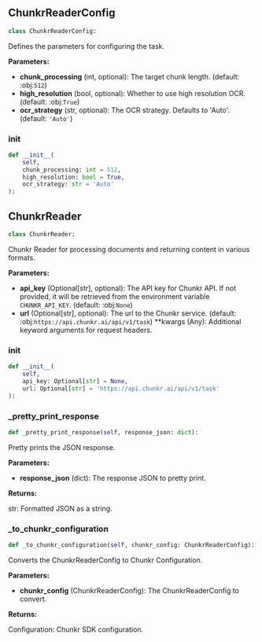 <a id="camel.loaders.chunkr_reader"></a>

<a id="camel.loaders.chunkr_reader.ChunkrReaderConfig"></a>

## ChunkrReaderConfig

```python
class ChunkrReaderConfig:
```

Defines the parameters for configuring the task.

**Parameters:**

- **chunk_processing** (int, optional): The target chunk length. (default: :obj:`512`)
- **high_resolution** (bool, optional): Whether to use high resolution OCR. (default: :obj:`True`)
- **ocr_strategy** (str, optional): The OCR strategy. Defaults to 'Auto'. (default: `'Auto'`)

<a id="camel.loaders.chunkr_reader.ChunkrReaderConfig.__init__"></a>

### __init__

```python
def __init__(
    self,
    chunk_processing: int = 512,
    high_resolution: bool = True,
    ocr_strategy: str = 'Auto'
):
```

<a id="camel.loaders.chunkr_reader.ChunkrReader"></a>

## ChunkrReader

```python
class ChunkrReader:
```

Chunkr Reader for processing documents and returning content
in various formats.

**Parameters:**

- **api_key** (Optional[str], optional): The API key for Chunkr API. If not provided, it will be retrieved from the environment variable `CHUNKR_API_KEY`. (default: :obj:`None`)
- **url** (Optional[str], optional): The url to the Chunkr service. (default: :obj:`https://api.chunkr.ai/api/v1/task`) **kwargs (Any): Additional keyword arguments for request headers.

<a id="camel.loaders.chunkr_reader.ChunkrReader.__init__"></a>

### __init__

```python
def __init__(
    self,
    api_key: Optional[str] = None,
    url: Optional[str] = 'https://api.chunkr.ai/api/v1/task'
):
```

<a id="camel.loaders.chunkr_reader.ChunkrReader._pretty_print_response"></a>

### _pretty_print_response

```python
def _pretty_print_response(self, response_json: dict):
```

Pretty prints the JSON response.

**Parameters:**

- **response_json** (dict): The response JSON to pretty print.

**Returns:**

  str: Formatted JSON as a string.

<a id="camel.loaders.chunkr_reader.ChunkrReader._to_chunkr_configuration"></a>

### _to_chunkr_configuration

```python
def _to_chunkr_configuration(self, chunkr_config: ChunkrReaderConfig):
```

Converts the ChunkrReaderConfig to Chunkr Configuration.

**Parameters:**

- **chunkr_config** (ChunkrReaderConfig): The ChunkrReaderConfig to convert.

**Returns:**

  Configuration: Chunkr SDK configuration.
